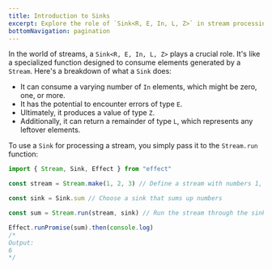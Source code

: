 ```yaml
---
title: Introduction to Sinks
excerpt: Explore the role of `Sink<R, E, In, L, Z>` in stream processing. Learn how a `Sink` consumes elements, handles errors, produces values, and manages leftover elements. Use it seamlessly with `Stream.run` for efficient stream processing.
bottomNavigation: pagination
---
```


In the world of streams, a `Sink<R, E, In, L, Z>` plays a crucial role. It's like a specialized function designed to consume elements generated by a `Stream`. Here's a breakdown of what a `Sink` does:

- It can consume a varying number of `In` elements, which might be zero, one, or more.
- It has the potential to encounter errors of type `E`.
- Ultimately, it produces a value of type `Z`.
- Additionally, it can return a remainder of type `L`, which represents any leftover elements.

To use a `Sink` for processing a stream, you simply pass it to the `Stream.run` function:

```ts twoslash
import { Stream, Sink, Effect } from "effect"

const stream = Stream.make(1, 2, 3) // Define a stream with numbers 1, 2, and 3

const sink = Sink.sum // Choose a sink that sums up numbers

const sum = Stream.run(stream, sink) // Run the stream through the sink

Effect.runPromise(sum).then(console.log)
/*
Output:
6
*/
```
